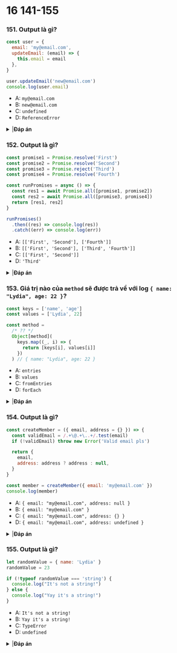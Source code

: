 
# 16 141-155

### 151. Output là gì?

```javascript
const user = {
  email: 'my@email.com',
  updateEmail: (email) => {
    this.email = email
  },
}

user.updateEmail('new@email.com')
console.log(user.email)
```

- A: `my@email.com`
- B: `new@email.com`
- C: `undefined`
- D: `ReferenceError`

<details>
<summary>
|<b>Đáp án</b>
</summary>
<p>

#### Đáp án: A

Hàm `updateEmail` là một cú pháp arrow function và nó không gắn với `user` object. Điều này cho thấy từ khoá `this` không trỏ tới `user` object mà trỏ tới global scope. Giá trị của `email` trong `user` object không thay đổi. Khi ta in ra giá trị của `user.email`, nó trả về giá trị ban đầu của `my@email.com`.

</p>
</details>

### 152. Output là gì?

```javascript
const promise1 = Promise.resolve('First')
const promise2 = Promise.resolve('Second')
const promise3 = Promise.reject('Third')
const promise4 = Promise.resolve('Fourth')

const runPromises = async () => {
  const res1 = await Promise.all([promise1, promise2])
  const res2 = await Promise.all([promise3, promise4])
  return [res1, res2]
}

runPromises()
  .then((res) => console.log(res))
  .catch((err) => console.log(err))
```

- A: `[['First', 'Second'], ['Fourth']]`
- B: `[['First', 'Second'], ['Third', 'Fourth']]`
- C: `[['First', 'Second']]`
- D: `'Third'`

<details>
<summary>
|<b>Đáp án</b>
</summary>
<p>

#### Đáp án: D

Hàm `Promise.all` trả về những promise truyền vào song song nhau. Nếu một promise thất bại, hàm `Promise.all` _rejects_ với giá trị của promise đó. Trong trường hợp này, `promise3` bị reject với giá trị `"Third"`. Ta đang kiểm tra giá trị bị reject trong chuỗi hàm `catch` khi goi hàm `runPromises` để tìm ra lỗi trong hàm `runPromises`. Chỉ có `"Third"` được trả về vì `promise3` reject giá trị này.

</p>
</details>

### 153. Giá trị nào của `method` sẽ được trả về với log `{ name: "Lydia", age: 22 }`?

```javascript
const keys = ['name', 'age']
const values = ['Lydia', 22]

const method =
  /* ?? */
  Object[method](
    keys.map((_, i) => {
      return [keys[i], values[i]]
    })
  ) // { name: "Lydia", age: 22 }
```

- A: `entries`
- B: `values`
- C: `fromEntries`
- D: `forEach`

<details>
<summary>
|<b>Đáp án</b>
</summary>
<p>

#### Đáp án: C

Hàm `fromEntries` trả về một mảng 2d trong một object. Phần tử đầu tiên trong từng mảng con sẽ là từ khoá và phần tử thứ hai trong từng mảng con sẽ là giá trị. Trong trường hợp này, ta tiến hành map qua mảng `keys`, nó sẽ trả về một mảng mà phần tử đầu tiên của mảng đó là phần tử trên thứ tự hiện tại của mảng key, và phần tử thứ hai của mảng đó là phần tử trên thứ tự hiện tại của mảng values.

Theo như trên thì ta tạo ra một mảng gồm những mảng con chứa đựng những từ khoá và giá trị đúng, và nó trả về `{ name: "Lydia", age: 22 }`.

</p>
</details>

### 154. Output là gì?

```javascript
const createMember = ({ email, address = {} }) => {
  const validEmail = /.+\@.+\..+/.test(email)
  if (!validEmail) throw new Error('Valid email pls')

  return {
    email,
    address: address ? address : null,
  }
}

const member = createMember({ email: 'my@email.com' })
console.log(member)
```

- A: `{ email: "my@email.com", address: null }`
- B: `{ email: "my@email.com" }`
- C: `{ email: "my@email.com", address: {} }`
- D: `{ email: "my@email.com", address: undefined }`

<details>
<summary>
|<b>Đáp án</b>
</summary>
<p>

#### Đáp án: C

Giá trị mặc định của `address` là một object rỗng `{}`. Khi ta cho biến `member` bằng với object được trả về bởi hàm `createMember`, ta đã không truyền vào một giá trị của address, nghĩa là giá trị của address là object rỗng `{}` được mặc định. Object rỗng mang giá trị truthy, tức là điều kiện `address ? address : null` trả về `true`. Giá trị của address là một object rỗng `{}`.

</p>
</details>

### 155. Output là gì?

```javascript
let randomValue = { name: 'Lydia' }
randomValue = 23

if (!typeof randomValue === 'string') {
  console.log("It's not a string!")
} else {
  console.log("Yay it's a string!")
}
```

- A: `It's not a string!`
- B: `Yay it's a string!`
- C: `TypeError`
- D: `undefined`

<details>
<summary>
|<b>Đáp án</b>
</summary>
<p>

#### Đáp án: B

Điều kiện trong mệnh đề `if` kiểm tra xem giá trị của `!typeof randomValue` bằng với `"string"` hay không. Phép toán `!` chuyển giá trị đó thành giá trị boolean. Nếu giá trị là truthy, giá trị trả về sẽ là `false`, nếu giá trị là falsy, giá trị trả về sẽ là `true`. Trong trường hợp này, giá trị trả về của `typeof randomValue` là giá trị truthy `"number"`, nghĩa là giá trị của `!typeof randomValue` là một giá trị boolean `false`.

`!typeof randomValue === "string"` luôn trả về false, vì ta thực sự đang kiểm tra `false === "string"`. Vì điều kiện đã trả về `false`, code của mệnh đề `else` sẽ chạy và `Yay it's a string!` được in ra.

</p>
</details>
